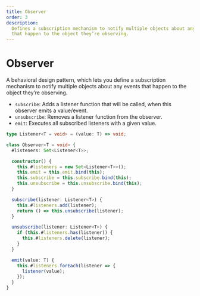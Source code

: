 ```yaml
---
title: Observer
order: 3
description:
  Defines a subscription mechanism to notify multiple objects about any events
  that happen to the object they’re observing.
---
```


# Observer

A behavioral design pattern, which lets you define a subscription mechanism to
notify multiple objects about any events that happen to the object they’re
observing.

- `subscribe`: Adds a listener function that will be called, when this observer
  emits a value/event.
- `unsubscribe`: Removes a listener function from the observer.
- `emit`: Executes all subscribed listeners with a given value.

```typescript
type Listener<T = void> = (value: T) => void;

class Observer<T = void> {
  #listeners: Set<Listener<T>>;

  constructor() {
    this.#listeners = new Set<Listener<T>>();
    this.emit = this.emit.bind(this);
    this.subscribe = this.subscribe.bind(this);
    this.unsubscribe = this.unsubscribe.bind(this);
  }

  subscribe(listener: Listener<T>) {
    this.#listeners.add(listener);
    return () => this.unsubscribe(listener);
  }

  unsubscribe(listener: Listener<T>) {
    if (this.#listeners.has(listener)) {
      this.#listeners.delete(listener);
    }
  }

  emit(value: T) {
    this.#listeners.forEach(listener => {
      listener(value);
    });
  }
}
```
